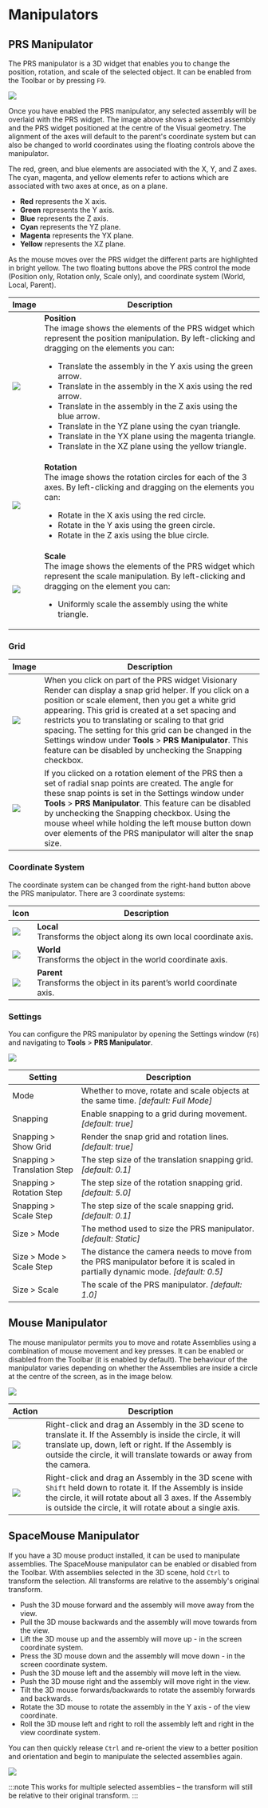 # Manipulators

## PRS Manipulator

The PRS manipulator is a 3D widget that enables you to change the position, rotation, and scale of the selected object. It can be enabled from the Toolbar or by pressing `F9`.

![](/img/visionary-render/tools/manipulators/prs.png)

Once you have enabled the PRS manipulator, any selected assembly will be overlaid with the PRS widget. The image above shows a selected assembly and the PRS widget positioned at the centre of the Visual geometry. The alignment of the axes will default to the parent's coordinate system but can also be changed to world coordinates using the floating controls above the manipulator.

The red, green, and blue elements are associated with the X, Y, and Z axes. The cyan, magenta, and yellow elements refer to actions which are associated with two axes at once, as on a plane.

- **Red** represents the X axis.
- **Green** represents the Y axis.
- **Blue** represents the Z axis.
- **Cyan** represents the YZ plane.
- **Magenta** represents the YX plane.
- **Yellow** represents the XZ plane.

As the mouse moves over the PRS widget the different parts are highlighted in bright yellow. The two floating buttons above the PRS control the mode (Position only, Rotation only, Scale only), and coordinate system (World, Local, Parent).

| Image | Description |
| --- | --- |
| ![](/img/visionary-render/tools/manipulators/position.png) | **Position**<br/>The image shows the elements of the PRS widget which represent the position manipulation. By left-clicking and dragging on the elements you can: <ul><li>Translate the assembly in the Y axis using the green arrow. </li><li>Translate in the assembly in the X axis using the red arrow. </li><li>Translate in the assembly in the Z axis using the blue arrow. </li><li>Translate in the YZ plane using the cyan triangle. </li><li>Translate in the YX plane using the magenta triangle. </li><li>Translate in the XZ plane using the yellow triangle.</li></ul> |
| ![](/img/visionary-render/tools/manipulators/rotation.png) | **Rotation**<br/>The image shows the rotation circles for each of the 3 axes. By left-clicking and dragging on the elements you can: <ul><li>Rotate in the X axis using the red circle.  </li><li>Rotate in the Y axis using the green circle. </li><li>Rotate in the Z axis using the blue circle.</li></ul> |
| ![](/img/visionary-render/tools/manipulators/scale.png) | **Scale**<br/>The image shows the elements of the PRS widget which represent the scale manipulation. By left-clicking and dragging on the element you can: <ul><li>Uniformly scale the assembly using the white triangle.</li></ul> |

### Grid

| Image | Description |
| --- | --- |
| ![](/img/visionary-render/tools/manipulators/snap-move.png) | When you click on part of the PRS widget Visionary Render can display a snap grid helper. If you click on a position or scale element, then you get a white grid appearing. This grid is created at a set spacing and restricts you to translating or scaling to that grid spacing. The setting for this grid can be changed in the Settings window under **Tools** > **PRS Manipulator**. This feature can be disabled by unchecking the Snapping checkbox. |
| ![](/img/visionary-render/tools/manipulators/snap-rotate.png) | If you clicked on a rotation element of the PRS then a set of radial snap points are created. The angle for these snap points is set in the Settings window under **Tools** > **PRS Manipulator**. This feature can be disabled by unchecking the Snapping checkbox. Using the mouse wheel while holding the left mouse button down over elements of the PRS manipulator will alter the snap size. |

### Coordinate System

The coordinate system can be changed from the right-hand button above the PRS manipulator. There are 3 coordinate systems:

| Icon | Description |
| --- | --- |
| ![](/img/visionary-render/tools/manipulators/local.png) | **Local**<br/>Transforms the object along its own local coordinate axis. |
| ![](/img/visionary-render/tools/manipulators/world.png) | **World**<br/>Transforms the object in the world coordinate axis. |
| ![](/img/visionary-render/tools/manipulators/parent.png) | **Parent**<br/>Transforms the object in its parent’s world coordinate axis. |

### Settings

You can configure the PRS manipulator by opening the Settings window (`F6`) and navigating to **Tools** > **PRS Manipulator**.

![](/img/visionary-render/tools/manipulators/settings.png)

| Setting                     | Description                                                                                                                      |
|-----------------------------|----------------------------------------------------------------------------------------------------------------------------------|
| Mode                        | Whether to move, rotate and scale objects at the same time. *[default: Full Mode]*                                             |
| Snapping                    | Enable snapping to a grid during movement. *[default: true]*                                                                   |
| Snapping > Show Grid        | Render the snap grid and rotation lines. *[default: true]*                                                                     |
| Snapping > Translation Step | The step size of the translation snapping grid. *[default: 0.1]*                                                               |
| Snapping > Rotation Step    | The step size of the rotation snapping grid. *[default: 5.0]*                                                                  |
| Snapping > Scale Step       | The step size of the scale snapping grid. *[default: 0.1]*                                                                     |
| Size > Mode                 | The method used to size the PRS manipulator. *[default: Static]*                                                               |
| Size > Mode > Scale Step    | The distance the camera needs to move from the PRS manipulator before it is scaled in partially dynamic mode. *[default: 0.5]* |
| Size > Scale                | The scale of the PRS manipulator. *[default: 1.0]*                                                                             |

## Mouse Manipulator

The mouse manipulator permits you to move and rotate Assemblies using a combination of mouse movement and key presses. It can be enabled or disabled from the Toolbar (it is enabled by default). The behaviour of the manipulator varies depending on whether the Assemblies are inside a circle at the centre of the screen, as in the image below.

![](/img/visionary-render/tools/manipulators/mouse.png)

| Action                                                                    | Description                                                                                                                                                                                                                                  |
|---------------------------------------------------------------------------|----------------------------------------------------------------------------------------------------------------------------------------------------------------------------------------------------------------------------------------------|
| ![](/img/visionary-render/tools/manipulators/mouse-translate.png) | Right-click and drag an Assembly in the 3D scene to translate it. If the Assembly is inside the circle, it will translate up, down, left or right. If the Assembly is outside the circle, it will translate towards or away from the camera. |
| ![](/img/visionary-render/tools/manipulators/mouse-rotate.png) | Right-click and drag an Assembly in the 3D scene with `Shift` held down to rotate it. If the Assembly is inside the circle, it will rotate about all 3 axes. If the Assembly is outside the circle, it will rotate about a single axis.    |

## SpaceMouse Manipulator

If you have a 3D mouse product installed, it can be used to manipulate assemblies. The SpaceMouse manipulator can be enabled or disabled from the Toolbar. With assemblies selected in the 3D scene, hold `Ctrl` to transform the selection. All transforms are relative to the assembly's original transform.

- Push the 3D mouse forward and the assembly will move away from the view.
- Pull the 3D mouse backwards and the assembly will move towards from the view.
- Lift the 3D mouse up and the assembly will move up - in the screen coordinate system.
- Press the 3D mouse down and the assembly will move down - in the screen coordinate system.
- Push the 3D mouse left and the assembly will move left in the view.
- Push the 3D mouse right and the assembly will move right in the view.
- Tilt the 3D mouse forwards/backwards to rotate the assembly forwards and backwards.
- Rotate the 3D mouse to rotate the assembly in the Y axis - of the view coordinate.
- Roll the 3D mouse left and right to roll the assembly left and right in the view coordinate system.

You can then quickly release `Ctrl` and re-orient the view to a better position and orientation and begin to manipulate the selected assemblies again.

![](/img/visionary-render/tools/manipulators/spacemouse.png)

:::note
This works for multiple selected assemblies – the transform will still be relative to their original transform.
:::
